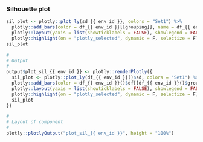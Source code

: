 
### Silhouette plot

<!-- Component created on {{ date }} -->

```r
sil_plot <- plotly::plot_ly(sd_{{ env_id }}, colors = "Set1") %>%
  plotly::add_bars(color = df_{{ env_id }}[[grouping]], name = df_{{ env_id }}[[grouping]], orientation = 'h', mode = "bar", y = ~cell, x = ~silhouette) %>%
  plotly::layout(yaxis = list(showticklabels = FALSE), showlegend = FALSE) %>%
  plotly::highlight(on = "plotly_selected", dynamic = F, selectize = F)
sil_plot
```

```r
#
# Output
#
output$plot_sil_{{ env_id }} <- plotly::renderPlotly({
  sil_plot <- plotly::plot_ly(df_{{ env_id }}()$sd, colors = "Set1") %>%
  plotly::add_bars(color = df_{{ env_id }}()$df[[df_{{ env_id }}()$grouping]], name = df_{{ env_id }}()$df[[df_{{ env_id }}()$grouping]], orientation = 'h', mode = "bar", y = ~cell, x = ~silhouette) %>%
  plotly::layout(yaxis = list(showticklabels = FALSE), showlegend = FALSE) %>%
  plotly::highlight(on = "plotly_selected", dynamic = F, selectize = F)
  sil_plot
})

#
# Layout of component
#
plotly::plotlyOutput("plot_sil_{{ env_id }}", height = "100%")
```


